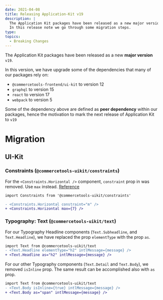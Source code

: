 ```yaml
---
date: 2021-04-08
title: Releasing Application-Kit v19
description: |
  The Application Kit packages have been released as a new major version v19.\
  In this release note we go through some migration steps.
type:
topics:
  - Breaking Changes
---
```


The Application Kit packages have been released as a new **major version** `v19`.

In this version, we have upgrade some of the dependencies that many of our packages rely on:

- `@commercetools-frontend/ui-kit` to version 12
- `graphql` to version 15
- `react` to version 17
- `webpack` to version 5

Some of the dependency above are defined as **peer dependency** within our packages, hence the motivation to mark the next release of Application Kit to `v19`

# Migration

## UI-Kit

### Constraints (`@commercetools-uikit/constraints`)

For the `<Constraints.Horizontal />` component, `constraint` prop in was removed. Use `max` instead. [Reference](https://github.com/commercetools/ui-kit/blob/main/packages/components/constraints/README.md)

```diff
import Constraints from '@commercetools-uikit/constraints'

- <Constraints.Horizontal constraint="m" />
+ <Constraints.Horizontal max={7} />
```

### Typography: Text (`@commercetools-uikit/text`)

For our Typography Headline components (`Text.Subheadline`, and `Text.Headline`), we have replaced the prop `elementType` with the prop `as`.

```diff
import Text from @commercetools-uikit/text
- <Text.Headline elementType="h2" intlMessage={message} />
+ <Text.Headline as="h2" intlMessage={message} />
```

For our other Typography components (`Text.Detail` and `Text.Body`), we removed `isInline` prop. The same result can be accomplished also with `as` prop.

```diff
import Text from @commercetools-uikit/text
- <Text.Body isInline={true} intlMessage={message} />
+ <Text.Body as="span" intlMessage={message} />
```
